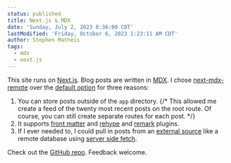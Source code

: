 ```yaml
---
status: published
title: Next.js & MDX
date: 'Sunday, July 2, 2023 8:36:00 CDT'
lastModified: 'Friday, October 6, 2023 1:23:11 AM CDT'
author: Stephen Matheis
tags:
  - mdx
  - next.js
---
```


This site runs on [Next.js](https://nextjs.org/). Blog posts are written in [MDX](https://mdxjs.com/). I chose [next-mdx-remote](https://github.com/hashicorp/next-mdx-remote) over the [default option](https://nextjs.org/docs/app/building-your-application/configuring/mdx) for three reasons:

1. You can store posts outside of the `app` directory.
   {/* This allowed me create a feed of the twenty most recent posts on the root route. Of course, you can still create separate routes for each post. */}
2. It supports [front matter](https://frontmatter.codes/docs/markdown) and [rehype](https://github.com/rehypejs/rehype) and [remark](https://remark.js.org/) plugins.
3. If I ever needed to, I could pull in posts from an [external source](https://github.com/hashicorp/next-mdx-remote#examples) like a remote database using [server side fetch](https://nextjs.org/docs/app/building-your-application/data-fetching/fetching-caching-and-revalidating#fetching-data-on-the-server-with-fetch).

Check out the [GitHub repo](https://github.com/stephenmatheis/stephenmatheis.com/blob/main/components/body/body.tsx). Feedback welcome.

